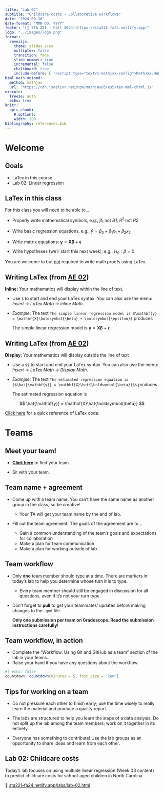 ```yaml
---
title: "Lab 02"
subtitle: "Childcare costs + Collaborative workflows"
date: "2024-09-16"
date-format: "MMM DD, YYYY"
footer: "[🔗 STA 221 - Fall 2024](https://sta221-fa24.netlify.app)"
logo: "../images/logo.png"
format: 
  revealjs:
    theme: slides.scss
    multiplex: false
    transition: fade
    slide-number: true
    incremental: false 
    chalkboard: true
    include-before: [ '<script type="text/x-mathjax-config">MathJax.Hub.Config({tex2jax: {enableAssistiveMml: false}});</script>']
html-math-method:
  method: mathjax
  url: "https://cdn.jsdelivr.net/npm/mathjax@3/es5/tex-mml-chtml.js"
execute:
  freeze: auto
  echo: true
knitr:
  opts_chunk: 
    R.options:      
    width: 200
bibliography: references.bib
---
```


# Welcome

## Goals

-   LaTex in this course
-   Lab 02: Linear regression

## LaTex in this class

For this class you will need to be able to...

-   Properly write mathematical symbols, e.g., $\beta_1$ not *B1,* $R^2$ not *R2*

-   Write basic regression equations, e.g., $\hat{y} = \beta_0 + \beta_1x_1 + \beta_2x_2$

-   Write matrix equations: $\mathbf{y} = \mathbf{X}\boldsymbol{\beta} + \boldsymbol{\epsilon}$

-   Write hypotheses (we'll start this next week), e.g., $H_0: \beta = 0$

You are welcome to but <u>not</u> required to write math proofs using LaTex.

## Writing LaTex (from [AE 02](https://sta221-fa24.netlify.app/ae/ae-02-mlr)) {.midi}

**Inline:** Your mathematics will display within the line of text.

-   Use `$` to start and end your LaTex syntax. You can also use the menu: *Insert -\> LaTex Math -\> Inline Math*.

-   *Example*: The text `The simple linear regression model is $\mathbf{y} = \mathbf{X}\boldsymbol{\beta} + \boldsymbol{\epsilon}$` produces

    The simple linear regression model is $\mathbf{y} = \mathbf{X}\boldsymbol{\beta} + \boldsymbol{\epsilon}$

## Writing LaTex (from [AE 02](https://sta221-fa24.netlify.app/ae/ae-02-mlr)) {.midi}

**Display:** Your mathematics will display outside the line of text

-   Use a `$$` to start and end your LaTex syntax. You can also use the menu: *Insert -\> LaTex Math -\> Display Math*.

-   *Example*: The text `The estimated regression equation is $$\hat{\mathbf{y}} = \mathbf{X}\hat{\boldsymbol{\beta}}$$` produces

    The estimated regression equation is

$$
\hat{\mathbf{y}} = \mathbf{X}\hat{\boldsymbol{\beta}}
$$

::: callout-tip
[Click here](https://oeis.org/wiki/List_of_LaTeX_mathematical_symbols) for a quick reference of LaTex code.
:::

# Teams

## Meet your team!

-   [**Click here**](https://prodduke-my.sharepoint.com/:x:/g/personal/mt324_duke_edu/Ea9WHPhr91VAphXfELUbLBsB50LvI-KohMqfQcnpR_6guA?e=JgEpVq) to find your team.

-   Sit with your team.

## Team name + agreement

-   Come up with a team name. You can't have the same name as another group in the class, so be creative!

    -   Your TA will get your team name by the end of lab.

-   Fill out the team agreement. The goals of the agreement are to...

    -   Gain a common understanding of the team's goals and expectations for collaboration
    -   Make a plan for team communication
    -   Make a plan for working outside of lab

## Team workflow

-   Only <u>**one**</u> team member should type at a time. There are markers in today's lab to help you determine whose turn it is to type.

    -   Every team member should still be engaged in discussion for all questions, even if it's not your turn type.

-   Don't forget to **pull** to get your teammates' updates before making changes to the `.qmd` file.

    ::: callout-important
    **Only one submission per team on Gradescope. Read the submission instructions carefully!**
    :::

## Team workflow, in action

-   Complete the "Workflow: Using Git and GitHub as a team" section of the lab in your teams.
-   Raise your hand if you have any questions about the workflow.

```r
#| echo: false
countdown::countdown(minutes = 5, font_size = "2em")
```

## Tips for working on a team {.midi}

-   Do not pressure each other to finish early; use the time wisely to really learn the material and produce a quality report.

-   The labs are structured to help you learn the steps of a data analysis. Do not split up the lab among the team members; work on it together in its entirety.

-   Everyone has something to contribute! Use the lab groups as an opportunity to share ideas and learn from each other.

## Lab 02: Childcare costs

Today’s lab focuses on using multiple linear regression (Week 03 content) to predict childcare costs for school-aged children in North Carolina.

🔗 [sta221-fa24.netlify.app/labs/lab-02.html](https://sta221-fa24.netlify.app/labs/lab-02)
